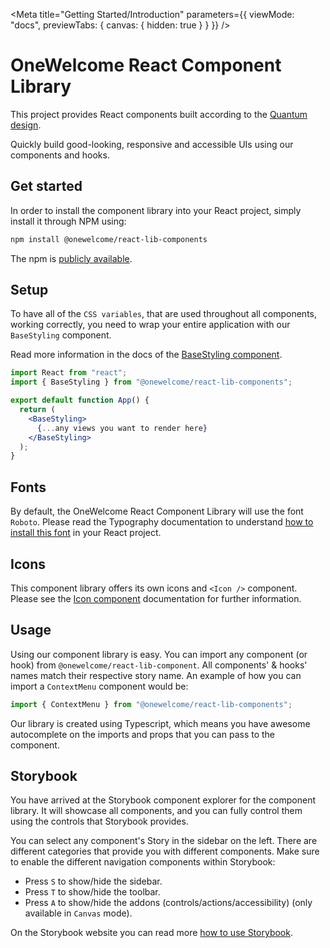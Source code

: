 
<Meta
  title="Getting Started/Introduction"
  parameters={{
    viewMode: "docs",
    previewTabs: {
      canvas: { hidden: true }
    }
  }}
/>

# OneWelcome React Component Library

This project provides React components built according to the [Quantum design](https://quantum.thalesdigital.io/).

Quickly build good-looking, responsive and accessible UIs using our components and hooks.

## Get started

In order to install the component library into your React project, simply install it through NPM using:

```bash
npm install @onewelcome/react-lib-components
```

The npm is [publicly available](https://www.npmjs.com/package/@onewelcome/react-lib-components).

## Setup

To have all of the `CSS variables`, that are used throughout all components, working correctly, you need to wrap your entire application with our `BaseStyling` component.

Read more information in the docs of the [BaseStyling component](/docs/components-layout-basestyling--docs).

```jsx
import React from "react";
import { BaseStyling } from "@onewelcome/react-lib-components";

export default function App() {
  return (
    <BaseStyling>
      {...any views you want to render here}
    </BaseStyling>
  );
}
```

## Fonts

By default, the OneWelcome React Component Library will use the font `Roboto`. Please read the Typography documentation to understand [how to install this font](/docs/components-data-display-typography--typography) in your React project.

## Icons

This component library offers its own icons and `<Icon />` component. Please see the [Icon component](/docs/components-data-display-icon--icon) documentation for further information.

## Usage

Using our component library is easy. You can import any component (or hook) from `@onewelcome/react-lib-component`. All components' & hooks' names match their respective story name. An example of how you can import a `ContextMenu` component would be:

```jsx
import { ContextMenu } from "@onewelcome/react-lib-components";
```

Our library is created using Typescript, which means you have awesome autocomplete on the imports and props that you can pass to the component.

## Storybook

You have arrived at the Storybook component explorer for the component library. It will showcase all components, and you can fully control them using the controls that Storybook provides.

You can select any component's Story in the sidebar on the left. There are different categories that provide you with different components.
Make sure to enable the different navigation components within Storybook:

- Press `S` to show/hide the sidebar.
- Press `T` to show/hide the toolbar.
- Press `A` to show/hide the addons (controls/actions/accessibility) (only available in `Canvas` mode).

On the Storybook website you can read more [how to use Storybook](https://storybook.js.org/docs/react/get-started/browse-stories).
